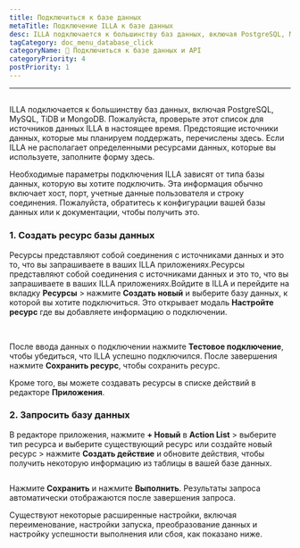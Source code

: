 ```yaml
---
title: Подключиться к базе данных
metaTitle: Подключение ILLA к базе данных
desc: ILLA подключается к большинству баз данных, включая PostgreSQL, MySQL, TiDB и MongoDB
tagCategory: doc_menu_database_click
categoryName: 📲 Подключиться к базе данных и API
categoryPriority: 4
postPriority: 1
---
```


* * *

## <h2 hidden>Подключиться к базе данных</h2>

ILLA подключается к большинству баз данных, включая PostgreSQL, MySQL, TiDB и MongoDB. Пожалуйста, проверьте этот список для источников данных ILLA в настоящее время. Предстоящие источники данных, которые мы планируем поддержать, перечислены здесь. Если ILLA не располагает определенными ресурсами данных, которые вы используете, заполните форму здесь.

Необходимые параметры подключения ILLA зависят от типа базы данных, которую вы хотите подключить. Эта информация обычно включает хост, порт, учетные данные пользователя и строку соединения. Пожалуйста, обратитесь к конфигурации вашей базы данных или к документации, чтобы получить это.

### 1.  Создать ресурс базы данных

Ресурсы представляют собой соединения с источниками данных и это то, что вы запрашиваете в ваших ILLA приложениях.Ресурсы представляют собой соединения с источниками данных и это то, что вы запрашиваете в ваших ILLA приложениях.Войдите в ILLA и перейдите на вкладку **Ресурсы** > нажмите **Создать новый** и выберите базу данных, к которой вы хотите подключиться. Это открывает модаль **Настройте ресурс** где вы добавляете информацию о подключении.

<img
  src='https://cdn.illacloud.com/official-website/img/docs/connect/connect-database/resources.png'
  alt=""
/>
<img
  src='https://cdn.illacloud.com/official-website/img/docs/connect/connect-database/config.png'
  alt=""
/>

После ввода данных о подключении нажмите **Тестовое подключение**, чтобы убедиться, что ILLA успешно подключился. После завершения нажмите **Сохранить ресурс**, чтобы сохранить ресурс.

Кроме того, вы можете создавать ресурсы в списке действий в редакторе **Приложения**.

### 2.  Запросить базу данных

В редакторе приложения, нажмите **+ Новый** в **Action List** > выберите тип ресурса и выберите существующий ресурс или создайте новый ресурс > нажмите **Создать действие** и обновите действия, чтобы получить некоторую информацию из таблицы в вашей базе данных.

<img
  src='https://cdn.illacloud.com/official-website/img/docs/connect/connect-database/action.png'
  alt=""
/>

Нажмите **Сохранить** и нажмите **Выполнить**. Результаты запроса автоматически отображаются после завершения запроса.

Существуют некоторые расширенные настройки, включая переименование, настройки запуска, преобразование данных и настройку успешности выполнения или сбоя, как показано ниже.

<img
  src='https://cdn.illacloud.com/official-website/img/docs/connect/connect-database/run.png'
  alt=""
/>
